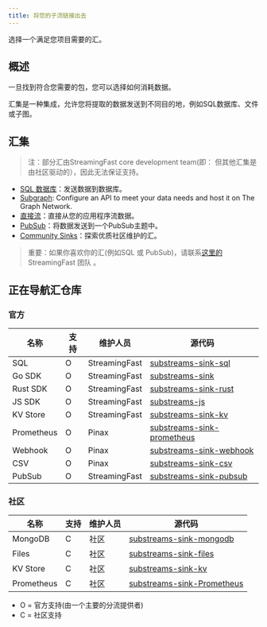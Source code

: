 ```yaml
---
title: 将您的子流链接出去
---
```


选择一个满足您项目需要的汇。

## 概述

一旦找到符合您需要的包，您可以选择如何消耗数据。

汇集是一种集成，允许您将提取的数据发送到不同目的地，例如SQL数据库、文件或子图。

## 汇集

> 注：部分汇由StreamingFast core development team(即： 但其他汇集是由社区驱动的），因此无法保证支持。

- [SQL 数据库](https://docs.substreams.dev/how-to-guides/sinks/sql-sink)：发送数据到数据库。
- [Subgraph](./sps/introduction.mdx): Configure an API to meet your data needs and host it on The Graph Network.
- [直接流](https://docs.substreams.dev/how-to-guides/sinks/stream)：直接从您的应用程序流数据。
- [PubSub](https://docs.substreams.dev/how-to-guides/sinks/pubsub)：将数据发送到一个PubSub主题中。
- [Community Sinks](https://docs.substreams.dev/how-to-guides/sinks/community-sinks)：探索优质社区维护的汇。

> 重要：如果你喜欢你的汇(例如SQL 或 PubSub)，请联系[这里的](mailto:sales@streamingfast.io)StreamingFast 团队 。

## 正在导航汇仓库

### 官方

| 名称 | 支持 | 维护人员 | 源代码 |
| --- | --- | --- | --- |
| SQL | O | StreamingFast | [substreams-sink-sql](https://github.com/streamingfast/substreams-sink-sql) |
| Go SDK | O | StreamingFast | [substreams-sink](https://github.com/streamingfast/substreams-sink) |
| Rust SDK | O | StreamingFast | [substreams-sink-rust](https://github.com/streamingfast/substreams-sink-rust) |
| JS SDK | O | StreamingFast | [substreams-js](https://github.com/substreams-js/substreams-js) |
| KV Store | O | StreamingFast | [substreams-sink-kv](https://github.com/streamingfast/substreams-sink-kv) |
| Prometheus | O | Pinax | [substreams-sink-prometheus](https://github.com/pinax-network/substreams-sink-prometheus) |
| Webhook | O | Pinax | [substreams-sink-webhook](https://github.com/pinax-network/substreams-sink-webhook) |
| CSV | O | Pinax | [substreams-sink-csv](https://github.com/pinax-network/substreams-sink-csv) |
| PubSub | O | StreamingFast | [substreams-sink-pubsub](https://github.com/streamingfast/substreams-sink-pubsub) |

### 社区

| 名称 | 支持 | 维护人员 | 源代码 |
| --- | --- | --- | --- |
| MongoDB | C | 社区 | [substreams-sink-mongodb](https://github.com/streamingfast/substreams-sink-mongodb) |
| Files | C | 社区 | [substreams-sink-files](https://github.com/streamingfast/substreams-sink-files) |
| KV Store | C | 社区 | [substreams-sink-kv](https://github.com/streamingfast/substreams-sink-kv) |
| Prometheus | C | 社区 | [substreams-sink-Prometheus](https://github.com/pinax-network/substreams-sink-prometheus) |

- O = 官方支持(由一个主要的分流提供者)
- C = 社区支持
